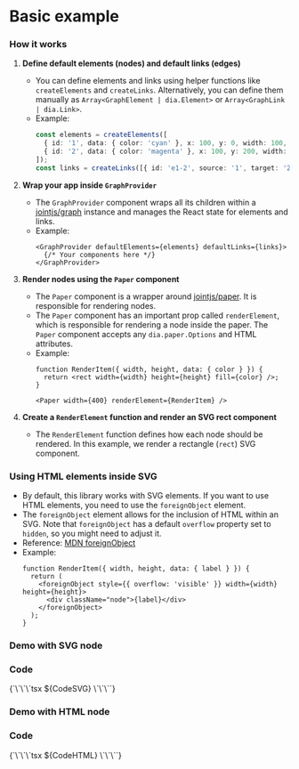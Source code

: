 
<Meta of={Stories} />

# Basic example

### How it works

1. **Define default elements (nodes) and default links (edges)**
   - You can define elements and links using helper functions like `createElements` and `createLinks`. Alternatively, you can define them manually as `Array<GraphElement | dia.Element>` or `Array<GraphLink | dia.Link>`.
   - Example:
     ```ts
     const elements = createElements([
       { id: '1', data: { color: 'cyan' }, x: 100, y: 0, width: 100, height: 25 },
       { id: '2', data: { color: 'magenta' }, x: 100, y: 200, width: 100, height: 25 },
     ]);
     const links = createLinks([{ id: 'e1-2', source: '1', target: '2' }]);
     ```

2. **Wrap your app inside `GraphProvider`**
   - The `GraphProvider` component wraps all its children within a [jointjs/graph](https://docs.jointjs.com/api/dia/Graph) instance and manages the React state for elements and links.
   - Example:
     ```tsx
     <GraphProvider defaultElements={elements} defaultLinks={links}>
       {/* Your components here */}
     </GraphProvider>
     ```

3. **Render nodes using the `Paper` component**
   - The `Paper` component is a wrapper around [jointjs/paper](https://docs.jointjs.com/learn/quickstart/paper/). It is responsible for rendering nodes.
   - The `Paper` component has an important prop called `renderElement`, which is responsible for rendering a node inside the paper. The `Paper` component accepts any `dia.paper.Options` and HTML attributes.
   - Example:
     ```tsx
     function RenderItem({ width, height, data: { color } }) {
       return <rect width={width} height={height} fill={color} />;
     }

     <Paper width={400} renderElement={RenderItem} />
     ```

4. **Create a `RenderElement` function and render an SVG rect component**
   - The `RenderElement` function defines how each node should be rendered. In this example, we render a rectangle (`rect`) SVG component.

### Using HTML elements inside SVG

- By default, this library works with SVG elements. If you want to use HTML elements, you need to use the `foreignObject` element.
- The `foreignObject` element allows for the inclusion of HTML within an SVG. Note that `foreignObject` has a default `overflow` property set to `hidden`, so you might need to adjust it.
- Reference: [MDN foreignObject](https://developer.mozilla.org/en-US/docs/Web/SVG/Element/foreignObject)
- Example:
  ```tsx
  function RenderItem({ width, height, data: { label } }) {
    return (
      <foreignObject style={{ overflow: 'visible' }} width={width} height={height}>
        <div className="node">{label}</div>
      </foreignObject>
    );
  }
  ```

### Demo with SVG node
<Canvas of={Stories.SVG} />

### Code
<Markdown>
{`\`\`\`tsx
${CodeSVG}
\`\`\``}
</Markdown>

### Demo with HTML node
<Canvas of={Stories.HTML} />

### Code
<Markdown>
{`\`\`\`tsx
${CodeHTML}
\`\`\``}
</Markdown>

